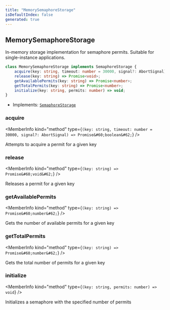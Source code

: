 ```yaml
---
title: "MemorySemaphoreStorage"
isDefaultIndex: false
generated: true
---
```



<!-- This file was generated from the CommandKit source. Do not modify. Instead, re-run the "docgen" script -->


## MemorySemaphoreStorage

<GenerationInfo sourceFile="packages/commandkit/src/utils/useful-stuff/semaphore.ts" sourceLine="62" packageName="commandkit" />

In-memory storage implementation for semaphore permits.
Suitable for single-instance applications.

```ts title="Signature"
class MemorySemaphoreStorage implements SemaphoreStorage {
    acquire(key: string, timeout: number = 30000, signal?: AbortSignal) => Promise<boolean>;
    release(key: string) => Promise<void>;
    getAvailablePermits(key: string) => Promise<number>;
    getTotalPermits(key: string) => Promise<number>;
    initialize(key: string, permits: number) => void;
}
```
* Implements: <code><a href='/docs/next/api-reference/commandkit/interfaces/semaphore-storage#semaphorestorage'>SemaphoreStorage</a></code>



<div className="members-wrapper">

### acquire

<MemberInfo kind="method" type={`(key: string, timeout: number = 30000, signal?: AbortSignal) => Promise&#60;boolean&#62;`}   />

Attempts to acquire a permit for a given key
### release

<MemberInfo kind="method" type={`(key: string) => Promise&#60;void&#62;`}   />

Releases a permit for a given key
### getAvailablePermits

<MemberInfo kind="method" type={`(key: string) => Promise&#60;number&#62;`}   />

Gets the number of available permits for a given key
### getTotalPermits

<MemberInfo kind="method" type={`(key: string) => Promise&#60;number&#62;`}   />

Gets the total number of permits for a given key
### initialize

<MemberInfo kind="method" type={`(key: string, permits: number) => void`}   />

Initializes a semaphore with the specified number of permits


</div>
